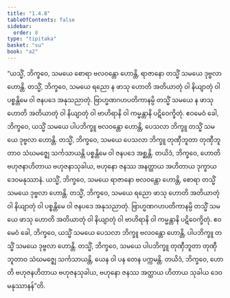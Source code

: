 ```yaml
---
title: "1.4.8"
tableOfContents: false
sidebar:
  order: 8
type: "tipitaka"
basket: "su"
book: "a2"
---
```



<DynamicBreadcrumb />

<Division number="40" book="a2" e="ch" v="15" p="69">

<Paragraph number="99" book="a2">
“ယသ္မိံ, ဘိက္ခဝေ, သမယေ စောရာ ဗလဝန္တော ဟောန္တိ, ရာဇာနော တသ္မိံ သမယေ ဒုဗ္ဗလာ ဟောန္တိ. တသ္မိံ, ဘိက္ခဝေ, သမယေ ရညော န ဖာသု ဟောတိ အတိယာတုံ ဝါ နိယျာတုံ ဝါ ပစ္စန္တိမေ ဝါ ဇနပဒေ အနုသညာတုံ. ဗြာဟ္မဏဂဟပတိကာနမ္ပိ တသ္မိံ သမယေ န ဖာသု ဟောတိ အတိယာတုံ ဝါ နိယျာတုံ ဝါ ဗာဟိရာနိ ဝါ ကမ္မန္တာနိ ပဋိဝေက္ခိတုံ. ဧဝမေဝံ ခေါ, ဘိက္ခဝေ, ယသ္မိံ သမယေ ပါပဘိက္ခူ ဗလဝန္တော ဟောန္တိ, ပေသလာ ဘိက္ခူ တသ္မိံ သမယေ ဒုဗ္ဗလာ ဟောန္တိ. တသ္မိံ, ဘိက္ခဝေ, သမယေ ပေသလာ ဘိက္ခူ တုဏှီဘူတာ တုဏှီဘူတာဝ သံဃမဇ္ဈေ သင်္ကသာယန္တိ ပစ္စန္တိမေ ဝါ ဇနပဒေ အစ္ဆန္တိ. တယိဒံ, ဘိက္ခဝေ, ဟောတိ ဗဟုဇနာဟိတာယ ဗဟုဇနာသုခါယ, ဗဟုနော ဇနဿ အနတ္ထာယ အဟိတာယ ဒုက္ခာယ ဒေဝမနုဿာနံ.
</Paragraph>

<Paragraph number="100" book="a2">
ယသ္မိံ, ဘိက္ခဝေ, သမယေ ရာဇာနော ဗလဝန္တော ဟောန္တိ, စောရာ တသ္မိံ သမယေ ဒုဗ္ဗလာ ဟောန္တိ. တသ္မိံ, ဘိက္ခဝေ, သမယေ ရညော ဖာသု ဟောတိ အတိယာတုံ ဝါ နိယျာတုံ ဝါ ပစ္စန္တိမေ ဝါ ဇနပဒေ အနုသညာတုံ. ဗြာဟ္မဏဂဟပတိကာနမ္ပိ တသ္မိံ သမယေ ဖာသု ဟောတိ အတိယာတုံ ဝါ နိယျာတုံ ဝါ ဗာဟိရာနိ ဝါ ကမ္မန္တာနိ ပဋိဝေက္ခိတုံ. ဧဝမေဝံ ခေါ, ဘိက္ခဝေ, ယသ္မိံ သမယေ ပေသလာ ဘိက္ခူ ဗလဝန္တော ဟောန္တိ, ပါပဘိက္ခူ တသ္မိံ သမယေ ဒုဗ္ဗလာ ဟောန္တိ. တသ္မိံ, ဘိက္ခဝေ, သမယေ ပါပဘိက္ခူ တုဏှီဘူတာ တုဏှီဘူတာဝ သံဃမဇ္ဈေ သင်္ကသာယန္တိ, ယေန ဝါ ပန တေန ပက္ကမန္တိ. တယိဒံ, ဘိက္ခဝေ, ဟောတိ ဗဟုဇနဟိတာယ ဗဟုဇနသုခါယ, ဗဟုနော ဇနဿ အတ္ထာယ ဟိတာယ သုခါယ ဒေဝမနုဿာနန်”တိ.
</Paragraph>
</Division>